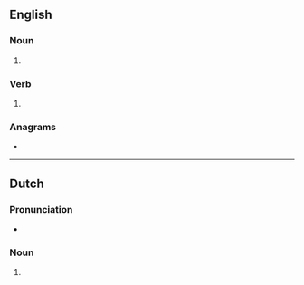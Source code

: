 ==English==

===Noun===
{{head|en|noun plural form}}

# {{plural of|holster|lang=en}}

===Verb===
{{head|en|verb form}}

# {{en-third-person singular of|holster}}

===Anagrams===
* {{anagrams|en|a=ehlorsst|Hostlers|hostlers}}

----

==Dutch==

===Pronunciation===
* {{audio|Nl-holsters.ogg|Audio|lang=nl}}

===Noun===
{{head|nl|noun plural form}}

# {{nl-noun form of|pl|holster}}